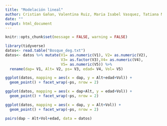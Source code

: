 ```yaml
---
title: "Modelación lineal"
author: Cristian Gañan, Valentina Ruiz, Maria Isabel Vasquez, Tatiana Marin, Daniel Marin, Marlon Tejada
date: ""
output: html_document
---
```


```r
knitr::opts_chunk$set(message = FALSE, warning = FALSE)
```

  
```r
library(tidyverse)
datos<- read.table("Bosque_deg.txt")
datos<- datos %>% mutate(V1= as.numeric(V1), V2= as.numeric(V2),
                         V3= as.factor(V3),V4= as.numeric(V4),
                         V5= as.numeric(V5)) %>% 
  rename(dap= V1, Alt= V2, ps= V3, edad= V4, Vol= V5)

ggplot(datos, mapping = aes(x = dap, y = Alt+edad+Vol)) +
  geom_point() + facet_wrap(~ps, nrow = 2)

ggplot(datos, mapping = aes(x = dap+Alt, y = edad+Vol)) +
  geom_point() + facet_wrap(~ps, nrow = 2)

ggplot(datos, mapping = aes(x = dap, y = Alt+Vol)) +
  geom_point() + facet_wrap(~ps, nrow = 2)

```

```r
pairs(dap ~ Alt+Vol+edad, data = datos)
```






